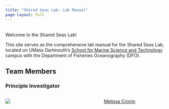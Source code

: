 ```yaml
---
title: "Shared Seas Lab: Lab Manual"
page-layout: full
---
```

\
Welcome to the Shared Seas Lab!

This site serves as the comprehensive lab manual for the Shared Seas Lab, located on UMass Dartmouth's [School for Marine Science and Technology](https://www.umassd.edu/smast/) campus with the Department of Fisheries Oceanography (DFO). 

## Team Members

### Principle Investigator

:::::::::::::: {.columns}
::: {.column width="30%"}

![](images/profile_pictures/Cronin.jpeg)

:::
::: {.column width=5%}

:::
::: {.column width=30%}

[Melissa Cronin](https://melcronin.com/)

:::
::::::::::::::


